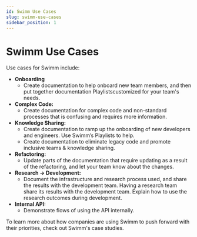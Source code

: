 ```yaml
---
id: Swimm Use Cases
slug: swimm-use-cases
sidebar_position: 1
---
```


# Swimm Use Cases

Use cases for Swimm include:
- **Onboarding**
  - Create documentation to help onboard new team members, and then put together <Link to="https://swimm.io/blog/documentation-playlists/">documentation Playlists</Link>customized for your team's needs.
- **Complex Code:**
  - Create documentation for complex code and non-standard processes that is confusing and requires more information.
- **Knowledge Sharing:**
  - Create documentation to ramp up the onboarding of new developers and engineers. Use Swimm’s Playlists to help. 
  - Create documentation to eliminate legacy code and promote inclusive teams & knowledge sharing.
- **Refactoring:**
  - Update parts of the documentation that require updating as a result of the refactoring, and let your team know about the changes.
- **Research → Development:**
  - Document the infrastructure and research process used, and share the results with the development team. Having a research team share its results with the development team. Explain how to use the research outcomes during development.
- **Internal API:**
  - Demonstrate flows of using the API internally.


To learn more about how companies are using Swimm to push forward with their priorities, check out <Link to="https://swimm.io/case-studies/">Swimm's case studies</Link>.
